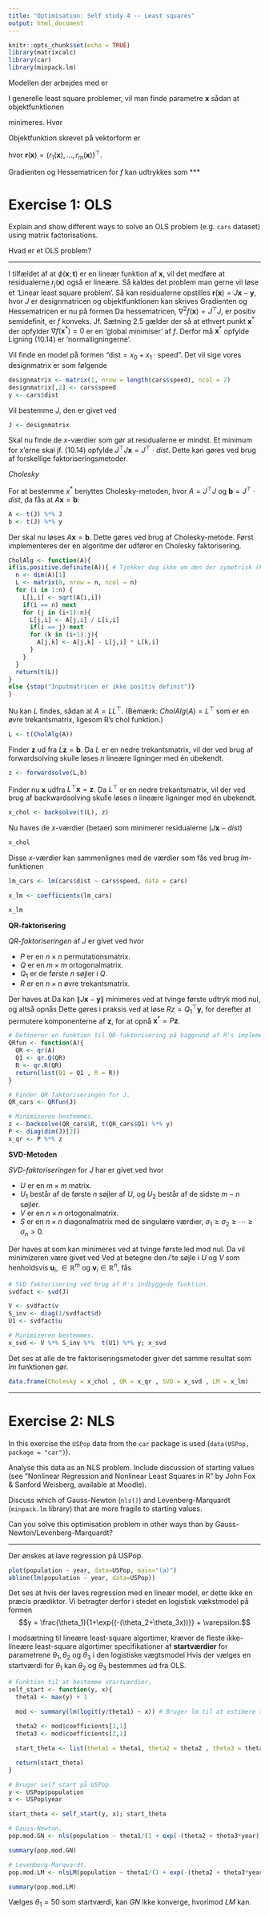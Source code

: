 ```yaml
---
title: "Optimisation: Self study 4 -- Least squares"
output: html_document
---
```

\usepackage{amsmath}
```r
knitr::opts_chunk$set(echo = TRUE)
library(matrixcalc)
library(car)
library(minpack.lm)
```
Modellen der arbejdes med er
\begin{align*}
\phi(\boldsymbol x;\boldsymbol t).
\end{align*}

I generelle least square problemer, vil man finde parametre $\boldsymbol x$ sådan at objektfunktionen

\begin{align}
  f(\boldsymbol x) = \frac{1}{2}\sum_{j=1}^mr_j(\boldsymbol x)^2 \tag{10.1}
\end{align}

minimeres. Hvor

\begin{align*}
  r_j(\boldsymbol x) = \phi(\boldsymbol x;t_j)-y_j.
\end{align*}

Objektfunktion skrevet på vektorform er 

\begin{align}
  f(\boldsymbol x) = \frac{1}{2}||\boldsymbol{r}(\boldsymbol x)||^2,
  \label{numeriskresid}
\end{align}
hvor $\boldsymbol{r}(\boldsymbol x) = (r_1(\boldsymbol x),\ldots,r_m(\boldsymbol x))^\top$.

\begin{align*}
J(\boldsymbol x) = 
\begin{bmatrix} 
  \nabla r_1(\boldsymbol x)^\top\\
  \nabla r_2(\boldsymbol x)^\top\\
  \vdots\\
  \nabla r_m(\boldsymbol x)^\top
\end{bmatrix}
=
\begin{bmatrix}
  \frac{\partial r_1}{\partial x_1} & \frac{\partial r_1}{\partial x_2} & \cdots & \frac{\partial r_1}{\partial x_m} \\
  \frac{\partial r_2}{\partial x_1} & \frac{\partial r_2}{\partial x_2} & \cdots & \frac{\partial r_2}{\partial x_m} \\
  \vdots & \vdots & \ddots & \vdots \\
  \frac{\partial r_m}{\partial x_1} & \frac{\partial r_m}{\partial x_2} & \cdots & \frac{\partial r_m}{\partial x_m}
\end{bmatrix}\tag{10.3}
\end{align*}
Gradienten og Hessematricen for $f$ kan udtrykkes som
\begin{align*}
\nabla f(x) &= \sum_{j = 1}^{m}r_{j}(x)\nabla r_{j}(x)=J(x)^\top r(x)\tag{10.4}\\
\nabla ^ { 2 } f ( x ) &= \sum _ { j = 1 } ^ { m } \nabla r _ { j } ( x ) \nabla r _ { j } ( x ) ^ \top + \sum _ { j = 1 } ^ { m } r _ { j } ( x ) \nabla ^ { 2 } r _ { j } ( x )\\
&= J ( x )^\top J ( x ) + \sum _ { j = 1 } ^ { m } r _ { j } ( x ) \nabla ^ { 2 } r _ { j } ( x )\tag{10.5}
\end{align*}
***

# Exercise 1: OLS

Explain and show different ways to solve an OLS problem (e.g. `cars` dataset) using matrix factorisations. 

Hvad er et OLS problem?

***

I tilfældet af at $\phi(\boldsymbol x;\boldsymbol t)$ er en lineær funktion af $\boldsymbol x$, vil det medføre at residualerne $r_j(\boldsymbol x)$ også er lineære. Så kaldes det problem man gerne vil løse et 'Linear least square problem'. Så kan residualerne opstilles $\boldsymbol r(\boldsymbol x) = J\boldsymbol x - \boldsymbol y$, hvor $J$ er designmatricen og objektfunktionen \eqref{numeriskresid} kan skrives
\begin{align}
  f(\boldsymbol x) = \frac{1}{2}||J\boldsymbol x - \boldsymbol y||^2 \tag{10.13}.
\end{align}
Gradienten og Hessematricen er nu på formen
\begin{align*}
  \nabla f(\boldsymbol x) &= J^\top (J\boldsymbol x - \boldsymbol y)\\
  \nabla^2 f(\boldsymbol x) &= J^\top J.
\end{align*}
Da hessematricen, $\nabla^2 f(\boldsymbol x)=  J^\top J$, er positiv semidefinit, er $f$ konveks. Jf. Sætning 2.5 gælder der så at ethvert punkt $\boldsymbol{x}^*$ der opfylder $\nabla f(\boldsymbol{x}^*)=0$ er en 'global minimiser' af $f$. Derfor må $\boldsymbol{x}^*$ opfylde
\begin{align} 
  0 = \nabla f(\boldsymbol{x}^*) &= J^\top (J\boldsymbol{x}^* - \boldsymbol y)\nonumber\\
  &\Updownarrow\nonumber\\
  J^\top J\boldsymbol{x}^*&=J^\top \boldsymbol y. \tag{10.14}
\end{align}
Ligning (10.14) er 'normalligningerne'.



Vil finde en model på formen "$\text{dist} = x_0 + x_1 \cdot \text{speed}$". Det vil sige vores designmatrix er som følgende
```r
designmatrix <- matrix(1, nrow = length(cars$speed), ncol = 2)
designmatrix[,2] <- cars$speed
y <- cars$dist
```
Vil bestemme J, den er givet ved 
```r
J <- designmatrix
```
Skal nu finde de $x$-værdier som gør at residualerne er mindst. Et minimum for x'erne skal jf. (10.14) opfylde $J^\top J \boldsymbol x=J^\top\cdot dist$. Dette kan gøres ved brug af forskellige faktoriseringsmetoder.

*Cholesky*

For at bestemme $x^*$ benyttes Cholesky-metoden, hvor $A = J^\top J$ og $\boldsymbol b = J^\top \cdot dist$, da fås at $A\boldsymbol x=\boldsymbol b$:
```r
A <- t(J) %*% J
b <- t(J) %*% y
```
Der skal nu løses $A\boldsymbol x=\boldsymbol b$. Dette gøres ved brug af Cholesky-metode. Først implementeres der en algoritme der udfører en Cholesky faktorisering.

```r
CholAlg <- function(A){
if(is.positive.definite(A)){ # Tjekker dog ikke om den der symetrisk (kommer fra matrixcalc)
  n <- dim(A)[1]
  L <- matrix(0, nrow = n, ncol = n)
  for (i in 1:n) {
    L[i,i] <- sqrt(A[i,i])
    if(i == n) next
    for (j in (i+1):n){
      L[j,i] <- A[j,i] / L[i,i]
      if(i == j) next
      for (k in (i+1):j){
        A[j,k] <- A[j,k] - L[j,i] * L[k,i]
      }
    }
  }
  return(t(L))
}
else {stop("Inputmatricen er ikke positiv definit")}
}
```

Nu kan $L$ findes, sådan at $A = LL^\top$. (Bemærk: $CholAlg(A) = L^\top$ som er en øvre trekantsmatrix, ligesom R's chol funktion.)
```r
L <- t(CholAlg(A))
```
Finder $\boldsymbol z$ ud fra $L\boldsymbol z=\boldsymbol b$. Da $L$ er en nedre trekantsmatrix, vil der ved brug af forwardsolving skulle løses $n$ lineære ligninger med én ubekendt.
```r
z <- forwardsolve(L,b)
```
Finder nu $\boldsymbol x$ udfra $L^\top \boldsymbol x=\boldsymbol z$. Da $L^\top$ er en nedre trekantsmatrix, vil der ved brug af backwardsolving skulle løses $n$ lineære ligninger med én ubekendt.
```r
x_chol <- backsolve(t(L), z)
```
Nu haves de $x$-værdier (betaer) som minimerer residualerne ($J\boldsymbol x-dist$)
```r
x_chol
```
Disse $x$-værdier kan sammenlignes med de værdier som fås ved brug *lm*-funktionen
```r
lm_cars <- lm(cars$dist ~ cars$speed, data = cars)

x_lm <- coefficients(lm_cars)

x_lm
```
**QR-faktorisering**

_QR-faktoriseringen_ af *J* er givet ved
\begin{align*}
    JP & = QR
         = Q\begin{bmatrix}
            R\\
            0
            \end{bmatrix}
         = \begin{bmatrix}
         Q_1  Q_2
           \end{bmatrix}  
           \begin{bmatrix}
             R\\
             0
           \end{bmatrix}
         = Q_1R\tag{10.17}, 
\end{align*}
hvor

* $P$ er en $n \times n$ permutationsmatrix.
* $Q$ er en $m \times m$ ortogonalmatrix.
* $Q_1$ er de første $n$ søjler i $Q$.
* $R$ er en $n \times n$ øvre trekantsmatrix.

Der haves at
\begin{align*}
\|J\boldsymbol{x}-\boldsymbol{y}\| 
     &=  \left\|R(P^\top\boldsymbol{x})-Q_1^\top\boldsymbol{y}\right\|^2 + \left\|Q_2^\top\boldsymbol{y}\right\|^2.\tag{10.18}
\end{align*}
Da kan $\|J\boldsymbol{x}-\boldsymbol{y}\|$ minimeres ved at tvinge første udtryk mod nul, og altså opnås
\begin{align*}
    \boldsymbol{x}^* = PR^{-1} Q_1^\top \boldsymbol{y}.
\end{align*}
Dette gøres i praksis ved at løse $Rz=Q_1^\top\boldsymbol{y}$, for derefter at permutere komponenterne af $\boldsymbol{z}$, for at opnå $\boldsymbol{x}^*=P\boldsymbol{z}$.
```r
# Definerer en funktion til QR-faktorisering på baggrund af R's implementerede QR funktion.
QRfun <- function(A){
  QR <- qr(A)
  Q1 <- qr.Q(QR)
  R <- qr.R(QR)
  return(list(Q1 = Q1 , R = R))
}

# Finder QR faktoriseringen for J.
QR_cars <- QRfun(J)

# Minimizeren bestemmes.
z <- backsolve(QR_cars$R, t(QR_cars$Q1) %*% y)
P <- diag(dim(J)[2])
x_qr <- P %*% z
```

**SVD-Metoden**

_SVD-faktoriseringen_ for $J$ har er givet ved
\begin{align*}
    J   = U \begin{bmatrix} S \\ 0 \end{bmatrix} V^\top, 
        = \begin{bmatrix} U_1 & U_2 \end{bmatrix} \begin{bmatrix} S \\ 0 \end{bmatrix} V^\top,
        = U_1 S V^\top\tag{10.19},
\end{align*}
hvor

* $U$ er en $m \times m$ matrix.
* $U_1$ består af de første $n$ søjler af $U$, og $U_2$ består af de sidste $m - n$ søjler.
* $V$ er en $n \times n$ ortogonalmatrix.
* $S$ er en $n \times n$ diagonalmatrix med de singulære værdier, $\sigma_1 \geq \sigma_2 \geq \cdots \geq \sigma_n > 0$. 

Der haves at
\begin{align*}
    \| J \boldsymbol x - \boldsymbol y \|^2
    = \| S(V^\top \boldsymbol x) - U_1^\top \boldsymbol y \|^2 + \| U_2^\top \boldsymbol y \|^2, \tag{10.20}
\end{align*}
som kan minimeres ved at tvinge første led mod nul. Da vil minimizeren være givet ved
\begin{align*}
    \boldsymbol x^* = V S^{-1} U_1^\top \boldsymbol y.
\end{align*}
Ved at betegne den $i$'te søjle i $U$ og $V$ som henholdsvis $\boldsymbol{u}_i, \in \mathbb R^m$ og $\boldsymbol v_i \in \mathbb R^n$, fås
\begin{align*}
    \boldsymbol{x}^* = \sum_{i = 1}^n \frac{\boldsymbol{u}_i ^\top \boldsymbol{y}}{\sigma_i}\boldsymbol{v}_i. \tag{10.21}
\end{align*}

```r
# SVD faktorisering ved brug af R's indbyggede funktion.
svdfact <- svd(J)

V <- svdfact$v 
S_inv <- diag(1/svdfact$d) 
U1 <- svdfact$u

# Minimizeren bestemmes.
x_svd <- V %*% S_inv %*%  t(U1) %*% y; x_svd
```

Det ses at alle de tre faktoriseringsmetoder giver det samme resultat som *lm* funktionen gør.
```r
data.frame(Cholesky = x_chol , QR = x_qr , SVD = x_svd , LM = x_lm)
```


***

# Exercise 2: NLS

In this exercise the `USPop` data from the `car` package is used (`data(USPop, package = "car")`).

Analyse this data as an NLS problem. Include discussion of starting values (see "Nonlinear Regression and Nonlinear Least Squares in R" by John Fox & Sanford Weisberg, available at Moodle).

Discuss which of Gauss-Newton (`nls()`) and Levenberg-Marquardt (`minpack.lm` library) that are more fragile to starting values.

Can you solve this optimisation problem in other ways than by Gauss-Newton/Levenberg-Marquardt?

***

Der ønskes at lave regression på USPop.
```r
plot(population ~ year, data=USPop, main="(a)")
abline(lm(population ~ year, data=USPop))
```

Det ses at hvis der laves regression med en lineær model, er dette ikke en præcis prædiktor. Vi betragter derfor i stedet en logistisk vækstmodel på formen
$$y = \frac{\theta_1}{1+\exp{(-(\theta_2+\theta_3x))}} + \varepsilon.$$

I modsætning til lineære least-square algortimer, kræver de fleste ikke-lineære least-square algortimer specifikationer af **startværdier** for parametrene $\theta_1, \theta_2$ og $\theta_3$ i den logistiske vægtsmodel
\begin{align*}
     y &\approx \frac{\theta_1}{1+\exp{(-(\theta_2+\theta_3x))}}\\
     &\Updownarrow\\
    \frac{y}{\theta_1} &\approx \frac{1}{1+\exp{(-(\theta_2+\theta_3x))}}\\
    &\Updownarrow\\
    \log\left(\frac{y/\theta_1}{1-y/\theta_1}\right) &\approx \theta_2+\theta_3x
\end{align*}
Hvis der vælges en startværdi for $\theta_1$ kan $\theta_2$ og $\theta_3$ bestemmes ud fra OLS.
```r
# Funktion til at bestemme startværdier.
self_start <- function(y, x){
  theta1 <- max(y) + 1
  
  mod <- summary(lm(logit(y/theta1) ~ x)) # Bruger lm til at estimere theta2 og theta3 ud fra.

  theta2 <- mod$coefficients[1,1]
  theta3 <- mod$coefficients[2,1]

  start_theta <- list(theta1 = theta1, theta2 = theta2 , theta3 = theta3) # De estimerede thetaer.

  return(start_theta)
}

# Bruger self_start på USPop.
y <- USPop$population
x <- USPop$year

start_theta <- self_start(y, x); start_theta

# Gauss-Newton.
pop.mod.GN <- nls(population ~ theta1/(1 + exp(-(theta2 + theta3*year))), start=start_theta, data=USPop)

summary(pop.mod.GN)

# Levenberg-Marquardt.
pop.mod.LM <- nlsLM(population ~ theta1/(1 + exp(-(theta2 + theta3*year))), start=start_theta, data=USPop)

summary(pop.mod.LM)
```
Vælges $\theta_1 = 50$ som startværdi, kan *GN* ikke konverge, hvorimod *LM* kan. 




